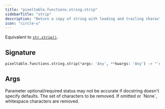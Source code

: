 ```yaml
---
title: "pixeltable.functions.string.strip"
sidebarTitle: "strip"
description: "Return a copy of string with leading and trailing characters removed."
icon: "circle-u"
---
```

Equivalent to [`str.strip()`](https://docs.python.org/3/library/stdtypes.html#str.strip).


## Signature

```python
pixeltable.functions.string.strip(*args: 'Any', **kwargs: 'Any') -> "'exprs.FunctionCall'"
```

## Args

<Note>
Parameter optional/required status may not be accurate if docstring doesn't specify defaults.
</Note>

<ParamField path="chars" type="string" required>
  The set of characters to be removed. If omitted or `None`, whitespace characters are removed.


</ParamField>

